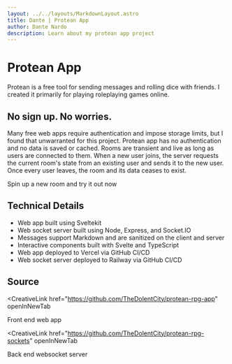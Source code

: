 ```yaml
---
layout: ../../layouts/MarkdownLayout.astro
title: Dante | Protean App
author: Dante Nardo
description: Learn about my protean app project
---
```



# Protean App

Protean is a free tool for sending messages and rolling dice with friends. I created it primarily for playing roleplaying games online.

## No sign up. No worries.

Many free web apps require authentication and impose storage limits, but I found that unwarranted for this project. Protean app has no authentication and no data is saved or cached. Rooms are transient and live as long as users are connected to them. When a new user joins, the server requests the current room's state from an existing user and sends it to the new user. Once every user leaves, the room and its data ceases to exist.

<CreativeLink href="https://proteanrpg.com" openInNewTab>
  Spin up a new room and try it out now
</CreativeLink>

## Technical Details

- Web app built using <Badge>Sveltekit</Badge>
- Web socket server built using <Badge>Node</Badge>, <Badge>Express</Badge>, and <Badge>Socket.IO</Badge>
- Messages support <Badge>Markdown</Badge> and are sanitized on the client and server
- Interactive components built with <Badge>Svelte</Badge> and <Badge>TypeScript</Badge>
- Web app deployed to <Badge>Vercel</Badge> via <Badge>GitHub</Badge> CI/CD
- Web socket server deployed to <Badge>Railway</Badge> via <Badge>GitHub</Badge> CI/CD

## Source

<CreativeLink
  href="https://github.com/TheDolentCity/protean-rpg-app"
  openInNewTab
>
  Front end web app
</CreativeLink>

<CreativeLink
  href="https://github.com/TheDolentCity/protean-rpg-sockets"
  openInNewTab
>
  Back end websocket server
</CreativeLink>
